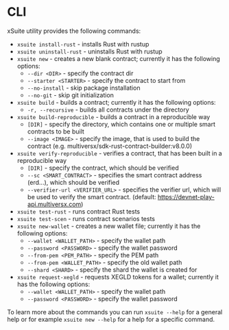 # CLI

xSuite utility provides the following commands:

- `xsuite install-rust` - installs Rust with rustup
- `xsuite uninstall-rust` - uninstalls Rust with rustup
- `xsuite new` - creates a new blank contract; currently it has the following options:
    - `--dir <DIR>` - specify the contract dir
    - `--starter <STARTER>` - specify the contract to start from
    - `--no-install` - skip package installation
    - `--no-git` - skip git initialization
- `xsuite build` - builds a contract; currently it has the following options:
    - `-r, --recursive` - builds all contracts under the directory
- `xsuite build-reproducible` - builds a contract in a reproducible way
    - `[DIR]` - specify the directory, which contains one or multiple smart contracts to be built
    - `--image <IMAGE>` - specify the image, that is used to build the contract (e.g. multiversx/sdk-rust-contract-builder:v8.0.0)
- `xsuite verify-reproducible` - verifies a contract, that has been built in a reproducible way
   - `[DIR]` - specify the contract, which should be verified
   - `--sc <SMART_CONTRACT>` - specifies the smart contract address (erd...), which should be verified
   - `--verifier-url <VERIFIER_URL>` - specifies the verifier url, which will be used to verify the smart contract. (default: https://devnet-play-api.multiversx.com)
- `xsuite test-rust` - runs contract Rust tests
- `xsuite test-scen` - runs contract scenarios tests
- `xsuite new-wallet` - creates a new wallet file; currently it has the following options:
    - `--wallet <WALLET_PATH>` - specify the wallet path
    - `--password <PASSWORD>` - specify the wallet password
    - `--from-pem <PEM_PATH>` - specify the PEM path
    - `--from-pem <WALLET_PATH>` - specify the old wallet path
    - `--shard <SHARD>` - specify the shard the wallet is created for
- `xsuite request-xegld` - requests XEGLD tokens for a wallet; currently it has the following options:
    - `--wallet <WALLET_PATH>` - specify the wallet path
    - `--password <PASSWORD>` - specify the wallet password

To learn more about the commands you can run `xsuite --help` for a general help or for example `xsuite new --help` for a help for a specific command.
